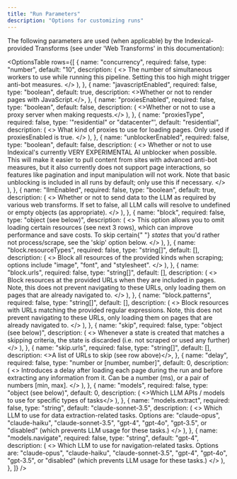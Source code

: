```yaml
---
title: "Run Parameters"
description: "Options for customizing runs"
---
```



The following parameters are used (when applicable) by the Indexical-provided Transforms (see under 'Web Transforms' in this documentation):

<OptionsTable
  rows={[
    {
      name: "concurrency",
      required: false,
      type: "number",
      default: "10",
      description: (
        <>
          The number of simultaneous workers to use while running this pipeline.
          Setting this too high might trigger anti-bot measures.
        </>
      ),
    },
    {
      name: "javascriptEnabled",
      required: false,
      type: "boolean",
      default: true,
      description: <>Whether or not to render pages with JavaScript.</>,
    },
    {
      name: "proxiesEnabled",
      required: false,
      type: "boolean",
      default: false,
      description: (
        <>Whether or not to use a proxy server when making requests.</>
      ),
    },
    {
      name: "proxiesType",
      required: false,
      type: '"residential" or "datacenter"',
      default: "residential",
      description: (
        <>
          What kind of proxies to use for loading pages. Only used if
          proxiesEnabled is true.
        </>
      ),
    },
    {
      name: "unblockerEnabled",
      required: false,
      type: "boolean",
      default: false,
      description: (
        <>
          Whether or not to use Indexical's currently VERY EXPERIMENTAL AI
          unblocker when possible. This will make it easier to pull content from
          sites with advanced anti-bot measures, but it also currently does not
          support page interactions, so features like pagination and input
          manipulation will not work. Note that basic unblocking is included in
          all runs by default; only use this if necessary.
        </>
      ),
    },
    {
      name: "llmEnabled",
      required: false,
      type: "boolean",
      default: true,
      description: (
        <>
          Whether or not to send data to the LLM as required by various web
          transforms. If set to false, all LLM calls will resolve to undefined
          or empty objects (as appropriate).
        </>
      ),
    },
    {
      name: "block",
      required: false,
      type: "object (see below)",
      description: (
        <>
          This option allows you to omit loading certain resources (see next 3
          rows), which can improve performance and save costs. To skip certain{" "}
          <i>states</i> that you'd rather not process/scrape, see the 'skip'
          option below.
        </>
      ),
    },
    {
      name: "block.resourceTypes",
      required: false,
      type: "string[]",
      default: [],
      description: (
        <>
          Block all resources of the provided kinds when scraping; options
          include "image", "font", and "stylesheet".
        </>
      ),
    },
    {
      name: "block.urls",
      required: false,
      type: "string[]",
      default: [],
      description: (
        <>
          Block resources at the provided URLs when they are included in pages.
          Note, this does not prevent navigating to these URLs, only loading
          them on pages that are already navigated to.
        </>
      ),
    },
    {
      name: "block.patterns",
      required: false,
      type: "string[]",
      default: [],
      description: (
        <>
          Block resources with URLs matching the provided regular expressions.
          Note, this does not prevent navigating to these URLs, only loading
          them on pages that are already navigated to.
        </>
      ),
    },
    {
      name: "skip",
      required: false,
      type: "object (see below)",
      description: (
        <>
          Whenever a state is created that matches a skipping criteria, the
          state is discarded (i.e. not scraped or used any further)
        </>
      ),
    },
    {
      name: "skip.urls",
      required: false,
      type: "string[]",
      default: [],
      description: <>A list of URLs to skip (see row above)</>,
    },
    {
      name: "delay",
      required: false,
      type: "number or [number, number]",
      default: 0,
      description: (
        <>
          Introduces a delay after loading each page during the run and before
          extracting any information from it. Can be a number (ms), or a pair of
          numbers [min, max].
        </>
      ),
    },
    {
      name: "models",
      required: false,
      type: "object (see below)",
      default: 0,
      description: (
        <>Which LLM APIs / models to use for specific types of tasks</>
      ),
    },
    {
      name: "models.extract",
      required: false,
      type: "string",
      default: "claude-sonnet-3.5",
      description: (
        <>
          Which LLM to use for data extraction-related tasks. Options are:
          "claude-opus", "claude-haiku", "claude-sonnet-3.5", "gpt-4", "gpt-4o",
          "gpt-3.5", or "disabled" (which prevents LLM usage for these tasks.)
        </>
      ),
    },
    {
      name: "models.navigate",
      required: false,
      type: "string",
      default: "gpt-4",
      description: (
        <>
          Which LLM to use for navigation-related tasks. Options are:
          "claude-opus", "claude-haiku", "claude-sonnet-3.5", "gpt-4", "gpt-4o",
          "gpt-3.5", or "disabled" (which prevents LLM usage for these tasks.)
        </>
      ),
    },
  ]}
/>
